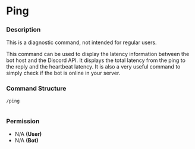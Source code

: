 
# Ping

### Description

<Callout type="warning">
This is a diagnostic command, not intended for regular users.
</Callout>

This command can be used to display the latency information between the bot host and the Discord API. It displays the total latency from the ping to the reply and the heartbeat latency. It is also a very useful command to simply check if the bot is online in your server.

### Command Structure

```
/ping
```

<figure><img src="https://i.imgur.com/xui2Aka.png" alt=""><figcaption></figcaption></figure>

### **Permission**

* N/A **(User)**
* N/A **(Bot)**
